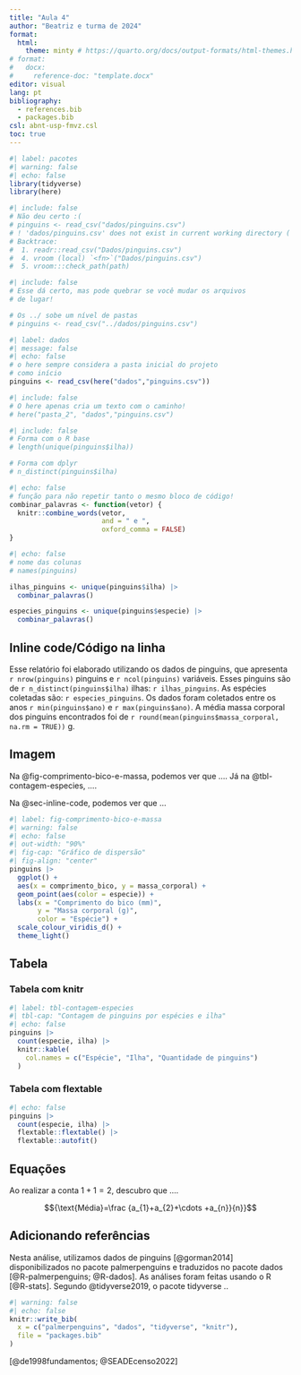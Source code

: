 ```yaml
---
title: "Aula 4"
author: "Beatriz e turma de 2024"
format:
  html:
    theme: minty # https://quarto.org/docs/output-formats/html-themes.html
# format:
#   docx:
#     reference-doc: "template.docx"
editor: visual
lang: pt
bibliography: 
  - references.bib
  - packages.bib
csl: abnt-usp-fmvz.csl
toc: true
---
```


<!-- Lembretes para a aula 3: -->

<!-- - relembrar como usar o here::here() :check!:  -->

<!-- - Chunk options: como esconder as mensagens, códigos, etc? :check!: -->

<!-- - Resultados de códigos no meio do texto (inline code) :check!: -->

<!-- - Temas do quarto html -->

<!-- prof, pra word tbm tem temas? -->

```r
#| label: pacotes
#| warning: false
#| echo: false
library(tidyverse)
library(here)
```

```r
#| include: false
# Não deu certo :(
# pinguins <- read_csv("dados/pinguins.csv")
# ! 'dados/pinguins.csv' does not exist in current working directory ('/Users/beatrizmilz/Documents/IME-Verao/relatorios-2024/aula-3').
# Backtrace:
#  1. readr::read_csv("Dados/pinguins.csv")
#  4. vroom (local) `<fn>`("Dados/pinguins.csv")
#  5. vroom:::check_path(path)
```

```r
#| include: false
# Esse dá certo, mas pode quebrar se você mudar os arquivos 
# de lugar!

# Os ../ sobe um nível de pastas
# pinguins <- read_csv("../dados/pinguins.csv")
```

```r
#| label: dados
#| message: false
#| echo: false
# o here sempre considera a pasta inicial do projeto
# como início
pinguins <- read_csv(here("dados","pinguins.csv"))
```

```r
#| include: false
# O here apenas cria um texto com o caminho!
# here("pasta_2", "dados","pinguins.csv")
```

```r
#| include: false
# Forma com o R base
# length(unique(pinguins$ilha))

# Forma com dplyr
# n_distinct(pinguins$ilha)
```

```r
#| echo: false
# função para não repetir tanto o mesmo bloco de código!
combinar_palavras <- function(vetor) {
  knitr::combine_words(vetor,
                       and = " e ",
                       oxford_comma = FALSE)
}
```

```r
#| echo: false
# nome das colunas
# names(pinguins)

ilhas_pinguins <- unique(pinguins$ilha) |> 
  combinar_palavras()

especies_pinguins <- unique(pinguins$especie) |> 
  combinar_palavras()
```

## Inline code/Código na linha {#sec-inline-code}

Esse relatório foi elaborado utilizando os dados de pinguins, que apresenta `r nrow(pinguins)` pinguins e `r ncol(pinguins)` variáveis. Esses pinguins são de `r n_distinct(pinguins$ilha)` ilhas: `r ilhas_pinguins`. As espécies coletadas são: `r especies_pinguins`. Os dados foram coletados entre os anos `r min(pinguins$ano)` e `r max(pinguins$ano)`. A média massa corporal dos pinguins encontrados foi de `r round(mean(pinguins$massa_corporal, na.rm = TRUE))` g.

## Imagem

Na @fig-comprimento-bico-e-massa, podemos ver que .... Já na @tbl-contagem-especies, ....

Na @sec-inline-code, podemos ver que ...

```r
#| label: fig-comprimento-bico-e-massa
#| warning: false
#| echo: false
#| out-width: "90%"
#| fig-cap: "Gráfico de dispersão"
#| fig-align: "center"
pinguins |> 
  ggplot() +
  aes(x = comprimento_bico, y = massa_corporal) +
  geom_point(aes(color = especie)) +
  labs(x = "Comprimento do bico (mm)",
       y = "Massa corporal (g)",
       color = "Espécie") +
  scale_colour_viridis_d() +
  theme_light()
```

## Tabela

### Tabela com knitr

```r
#| label: tbl-contagem-especies
#| tbl-cap: "Contagem de pinguins por espécies e ilha"
#| echo: false
pinguins |> 
  count(especie, ilha) |> 
  knitr::kable(
    col.names = c("Espécie", "Ilha", "Quantidade de pinguins")
  )
```

### Tabela com flextable

```r
#| echo: false
pinguins |>
  count(especie, ilha) |>
  flextable::flextable() |>
  flextable::autofit()
```

## Equações

Ao realizar a conta $1 + 1 = 2$, descubro que ....

$${\text{Média}=\frac {a_{1}+a_{2}+\cdots +a_{n}}{n}}$$

## Adicionando referências

Nesta análise, utilizamos dados de pinguins [@gorman2014] disponibilizados no pacote palmerpenguins e traduzidos no pacote dados [@R-palmerpenguins; @R-dados]. As análises foram feitas usando o R [@R-stats]. Segundo @tidyverse2019, o pacote tidyverse ..

```r
#| warning: false
#| echo: false
knitr::write_bib(
  x = c("palmerpenguins", "dados", "tidyverse", "knitr"),
  file = "packages.bib"
)
```

[@de1998fundamentos; @SEADEcenso2022]
